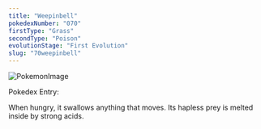 ```yaml
---
title: "Weepinbell"
pokedexNumber: "070"
firstType: "Grass"
secondType: "Poison"
evolutionStage: "First Evolution"
slug: "70weepinbell"
---
```


![PokemonImage](https://archives.bulbagarden.net/media/upload/thumb/c/c1/0070Weepinbell.png/140px-0070Weepinbell.png)

Pokedex Entry:

When hungry, it swallows anything that moves. Its hapless prey is melted inside by strong acids.
